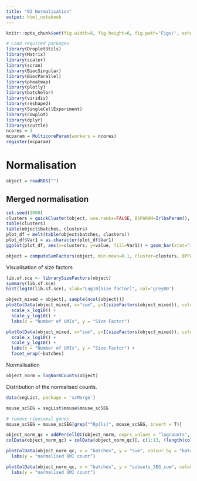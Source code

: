 ```yaml
---
title: "02 Normalisation"
output: html_notebook
---
```


```r
knitr::opts_chunk$set(fig.width=8, fig.height=6, fig.path='Figs/', echo=FALSE, warning=FALSE, message=FALSE)
```

```r
# Load required packages
library(DropletUtils)
library(Matrix)
library(scater) 
library(scran)
library(BiocSingular)
library(BiocParallel)
library(pheatmap)
library(plotly)
library(batchelor)
library(viridis)
library(reshape2)
library(SingleCellExperiment)
library(cowplot)
library(dplyr)
library(scuttle)
ncores = 3
mcparam = MulticoreParam(workers = ncores)
register(mcparam)
```

# Normalisation
```r
object = readRDS("")
```

## Merged normalisation
```r
set.seed(1000)
clusters = quickCluster(object, use.ranks=FALSE, BSPARAM=IrlbaParam(), BPPARAM=mcparam)
table(clusters)
table(object$batches, clusters)
plot_df = melt(table(object$batches, clusters))
plot_df$Var1 = as.character(plot_df$Var1)
ggplot(plot_df, aes(x=clusters, y=value, fill=Var1)) + geom_bar(stat="identity") + theme_cowplot()
```

```r
object = computeSumFactors(object, min.mean=0.1, cluster=clusters, BPPARAM=mcparam)
```

Visualisation of size factors
```r
lib.sf.sce <- librarySizeFactors(object)
summary(lib.sf.sce)
hist(log10(lib.sf.sce), xlab="Log10[Size factor]", col='grey80')
```

```r
object_mixed = object[, sample(ncol(object))]
plotColData(object_mixed, x="sum", y=I(sizeFactors(object_mixed)), colour_by = "batches") +
  scale_x_log10() +
  scale_y_log10() +
  labs(x = "Number of UMIs", y = "Size Factor") 
```

```r
plotColData(object_mixed, x="sum", y=I(sizeFactors(object_mixed)), colour_by = "batches", other_fields = "batches") +
  scale_x_log10() +
  scale_y_log10() +
  labs(x = "Number of UMIs", y = "Size Factor") +
  facet_wrap(~batches)
```

Normalisation
```r
object_norm = logNormCounts(object)
```

Distribution of the normalised counts.
```r
data(segList, package = 'scMerge')

mouse_scSEG = segList$mouse$mouse_scSEG

# remove ribosomal genes
mouse_scSEG = mouse_scSEG[grep("^Rp[ls]", mouse_scSEG, invert = T)]

object_norm_qc = addPerCellQC(object_norm, exprs_values = "logcounts", subsets = list(SEG=intersect(mouse_scSEG, rownames(object))))
colData(object_norm_qc) = colData(object_norm_qc)[, c(1:13, (length(colData(object_norm))+1):length(colData(object_norm_qc)))]
```

```r
plotColData(object_norm_qc, x = "batches", y = "sum", colour_by = "batches") +
  labs(y = "normalised UMI count")
```

```r
plotColData(object_norm_qc, x = "batches", y = "subsets_SEG_sum", colour_by = "batches") +
  labs(y = "normalised UMI count")
```
